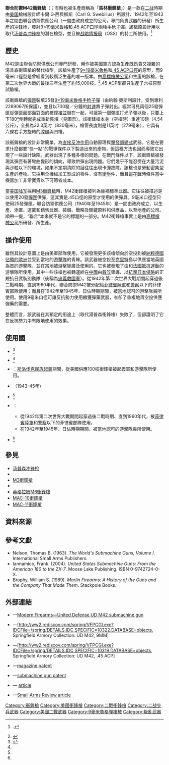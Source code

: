 {{noteTA
|G1=軍事
|G2=長度單位
|G3=Firearms
}}
{{Infobox Weapon
|name= 聯合防禦M42衝鋒槍<br />{{Lang|en|United Defense M42}}<br />馬林衝鋒槍<br />{{Lang|en|Marlin}}
|image= File:United Defence M42.jpg
|image_size= 300px
|caption= UD M42
|origin= {{flagcountry|United States}}
|type= [[冲锋枪|冲锋枪]]
<!-- Type selection -->
|is_ranged= yes
|is_bladed= 
|is_explosive= 
|is_artillery= 
|is_vehicle= 
|is_missile= 
|is_UK= 
<!-- Service history -->
|service= 1942—1945年
|used_by= 參見[[#使用國|使用國]]
|wars= [[第二次世界大战|第二次世界大战]]
<!-- Production history -->
|designer= [[高標生產公司|高標槍械公司]]
* 卡爾·G·西貝柳斯（Carl G. Swebilius）
|design_date= 
|manufacturer= 聯合防禦供應公司
* {{Link-en|馬林槍械公司|Marlin Firearms}}
|unit_cost= 
|production_date= 1942—1943年
|number= 15,000把
|variants= 
<!-- General specifications -->
|spec_label= 
|weight= 4.54[[千克|千克]]（10[[磅|磅]]）
|length= 820.42[[毫米|毫米]]（32.3[[英寸|英寸]]）
|part_length= 279.4毫米（11英吋）
|width= 
|height= 
|diameter= 
|crew= 
<!-- Ranged weapon specifications --> 
|cartridge= -{}-
* [[9×19mm魯格彈|9×19毫米魯格彈]]
* [[.45_ACP|.45 ACP]]（原型型號）
|caliber= <div class="NavFrame collapsed" style="color: black; background-color: #FFFFFF; margin: 0 auto; padding: 0 10px; text-align: left;"><div class="NavHead" style="background-color: #FFFFFF; margin: 0 auto; padding: 0 10px; font-weight:normal;"></div><div class="NavContent" style="background-color: #FFFFFF; margin: 0 auto; padding: 0 10px;">
* 9×19毫米魯格彈：9.02毫米（.355英吋）
* .45 ACP：11.43毫米（.45英吋）
</div>
</div>
|barrels= 1根，[[膛線|線膛]]，無[[槍口|槍口]]裝置
|action= <div class="NavFrame collapsed" style="color: black; background-color: #FFFFFF; margin: 0 auto; padding: 0 10px; text-align: left;"><div class="NavHead" style="background-color: #FFFFFF; margin: 0 auto; padding: 0 10px; font-weight:normal;"></div><div class="NavContent" style="background-color: #FFFFFF; margin: 0 auto; padding: 0 10px;">
* [[反沖作用_(槍械)#直接反沖|直接反沖作用]]
* [[開放式槍栓|開放式槍栓]]
</div>
</div>
|mode= {{Link-en|半自動槍械|Semi-automatic firearm|半自動}}、[[自動火器|全自動]]，可[[擊發調變槍械|擊發調變]]
|rate= 700發／分鐘
|velocity= 335.28[[米每秒|米／秒]]（1,100[[英尺每秒|英尺／秒]]）
|range= 100—200[[米_(单位)|公尺]]（109.36—218.72[[码|码]]，328.08—656.17[[英尺|英尺]]）
|max_range= 
|feed= 25發可拆卸式[[彈匣|彈匣]]（也推出了將兩個25發彈匣面對面[[焊接|焊接]][[彈匣並聯|並聯]]的版本）
|sights= [[機械瞄具|機械瞄具]]
<!-- 火炮規格 -->
|breech= 
|recoil= 
|carriage= 
|elevation= 
|traverse= 
<!-- 刃器規格 --> 
|blade_type= 
|hilt_type= 
|sheath_type= 
|head_type= 
|haft_type= 
<!-- 爆炸物內填炸藥規格 --> 
|filling= 
|filling_weight= 
|detonation= 
|yield= 
<!-- 車輛/飛彈規格 -->
|armour= 
|primary_armament= 
|secondary_arament= 
|engine= 
|engine_power= 
|transmission= 
|payload_capacity= 
|fuel_capacity= 
|pw_ratio= 
|suspension= 
|clearance= 
|vehicle_range= 
|speed= 
|guidance= 
|steering= 
<!-- Missiles only -->
|wingspan= 
|propellant= 
|ceiling= 
|altitude= 
|depth= 
|boost= 
|accuracy= 
|launch_platform= 
|transport= 
}}

'''聯合防禦M42衝鋒槍'''（{{Lang-en|United Defense M42}}；有時也被生產商稱為「'''馬林衝鋒槍'''」）是一款在[[第二次世界大战|二战]]時期由[[美国|美国]]槍械設計師卡爾·G·西貝柳斯（Carl G. Swebilius）所設計、1942年至1943年之間由聯合防禦供應公司（一間由政府成立的公司，專門負責武器的研發）所生產的[[冲锋枪|冲锋枪]]，發射[[9×19mm魯格彈|9×19毫米魯格]]和[[.45_ACP|.45 ACP]][[口徑|口徑]]兩種[[手枪|手枪]][[子彈|子彈]]。該槍原設計用以取代[[汤普森冲锋枪|汤普森冲锋枪]]的潛在槍型，並且被[[战略情报局|战略情报局]]（OSS）的特工所使用。<ref>{{Cite book
  | last = Bishop
  | first = Chris
  | author-link = 
  | last2 = 
  | first2 = 
  | author2-link = 
  | title = The Encyclopedia of Weapons of World War II
  | place = New York
  | publisher = Orbis Publishing Ltd.
  | year = 1998
  | volume = 
  | edition = 
  | url = 
  | doi = 
  | id = 
  | isbn = 0-7607-1022-8
  }}.</ref>

== 歷史 ==
M42是由聯合防禦供應公司專門研發，用作被美國軍方認為生產既昂貴又複雜的湯普森衝鋒槍的替代槍型。該槍生產了[[9×19mm魯格彈|9×19毫米魯格]]和[[.45_ACP|.45 ACP]][[口徑|口徑]]的原型，而9毫米口徑型是曾經看到較廣泛生產的唯一版本。由[[高標生產公司|高標槍械公司]]和{{Link-en|馬林槍械公司|Marlin Firearms}}生產的該槍，在第二次世界大戰的最後三年生產了約15,000枝。<ref>{{cite journal |last1=Canfield |first1=Bruce N. |last2= |first2= |year=2006 |title=M42 UD (United Defense) Submachine Gun |journal={{Link-en|美國槍手|American Rifleman}} |volume=154 |issue=September |pages=26&27 |publisher=[[National_Rifle_Association|National Rifle Association]] }}</ref>.45 ACP型卻只生產了六枝原型試驗槍。

該衝鋒槍的[[彈匣|彈匣]]裝填25發[[9×19mm魯格彈|9×19毫米魯格]][[手枪|手枪]][[子彈|子彈]]（由約翰·奧斯利設計，受到專利2289067所保護），並且以700發／分鐘的[[射速|射速]]將子彈射出。經常可見兩個25發彈匣從彈匣面部面對面的被[[焊接|焊接]][[彈匣並聯|並聯]]在一起，可讓第一個彈匣打光子彈以後，只要上下180[[度_(角)|°]]倒轉就完成重新裝填（見圖示）。該衝鋒槍本身（空槍時）重達10磅（4.54公斤），全長為32.3英吋（820毫米），槍管長度則是11英吋（279毫米），它具有六條右手方旋轉的[[膛線|膛線]]與凹槽。

該衝鋒槍的設計非常簡單，為[[反沖作用_(槍械)#直接反沖|直接反沖作用]]自動原理與[[擊發調變槍械|擊發調變式]]武器。它是在要求什麼都要“快一點”的戰爭條件以下製造出來的產物，但這種方法也因而導致它出現了一些設計缺陷。武器出現了多種多樣的問題。在戰鬥條件以下，該衝鋒槍被發現其{{Link-en|鈑金|Sheet metal|金屬板材}}彈匣有著彎曲變形的傾向，導致供彈出現問題。它們幾乎不能忍受在大量污泥與沙粒以下的環境，如果不定期清除的話往往出現卡彈故障。該槍也是勞動密集型生產的產物。它採用全機械加工製成的零件，沒有[[衝壓|衝壓]]件，而且這在戰時條件當中機器加工非常寶貴以下可節省成本。

當[[美国陆军|美国陆军]]採用[[M3衝鋒槍|M3衝鋒槍]]時，M42衝鋒槍被列為替補標準武器。它往往被描述是以使用20發[[彈匣|彈匣]]供彈，這其實是.45口徑的原型才使用的供彈具。9毫米口徑型只使用25發彈匣。聯合防禦供應公司（1940年至1945年）是一間由政府成立、以生產、添置、運載和銷售武器、裝備、戰略及關鍵原料和供應品，以至地產的公司。順帶一提，“聯合”本來就不是它的標題的一部分。M42衝鋒槍事實上是由[[高標生產公司|高標槍械公司]]所研發、{{Link-en|馬林槍械公司|Marlin Firearms}}所生產。

== 操作使用 ==
雖然其設計意圖上是由美軍部隊使用，它被發現更多該槍傾向於空投到被[[納粹德國|納粹德國]][[第二次世界大战抵抗运动|佔領的]][[歐洲|歐洲]]並受到當地的[[游击战|游擊隊]]的青睞。該武器被空投至[[克里特|克里特]]島以供應當地英國為首的游擊隊，並在當地被游擊隊廣泛使用的。它也被發現了由{{Link-en|意大利抵抗運動|Italian resistance movement|意大利}}和[[法國抵抗運動|法國抵抗運動]]的游擊隊所使用。其中一些該槍也被轉運給在[[中國|中國]]由[[戴笠|戴笠]]領導、以[[中国抗日战争|抗擊日本侵略]]的正規抗日武裝別動隊（後稱為[[忠義救國軍|忠義救國軍]]）。從1942年第二次世界大戰期間起穿過後二戰時期、直到1960年代，聯合防禦M42被分配給[[菲律賓陸軍|菲律賓陸軍]]和[[菲律賓警察|警察]]以下的菲律賓部隊使用；而且在1942年至1945年、日佔時期期間，被當地認可的游擊隊員所使用。使用9毫米口徑可讓反抗勢力使用繳獲彈藥武器，省卻了重複地再空投供應彈藥的需要。

整體而言，該武器在其預定的用途上（取代湯普森衝鋒槍）失敗了，但卻證明了它在反抗勢力中有限地使用的效果。

== 使用國 ==
* {{flagcountry|Republic of China}}<ref name="mcnab2002">{{cite book |last=McNab |first=Chris|title=20th Century Military Uniforms |year=2002 |edition=2nd |publisher=Grange Books |location=Kent |isbn=1-84013-476-3}}</ref>
* {{flagcountry|People's Republic of China}}<ref name="mcnab2002"/>
* {{flagcountry|Czechoslovakia}}：[[斯洛伐克民族起義|斯洛伐克民族起義]]期間，從美國供應100枝衝鋒槍被起義軍和游擊隊所使用。
* {{flagcountry|Italy}}（1943–45年）
* {{flagcountry|Netherlands}}<ref name="mcnab2002"/>
* {{flagcountry|Philippines}}：
** 從1942年第二次世界大戰期間起穿過後二戰時期、直到1960年代，被[[菲律賓陸軍|菲律賓陸軍]]和[[菲律賓警察|警察]]以下的菲律賓部隊使用。
** 在1942年至1945年、日佔時期期間，被當地認可的游擊隊員所使用。
* {{flagcountry|United States|1912}}<ref name="mcnab2002"/>

== 參見 ==
* [[汤普森冲锋枪|汤普森冲锋枪]]
* {{Link-en|海德M2衝鋒槍|M2 Hyde}}
* [[M3衝鋒槍|M3衝鋒槍]]
* {{Link-en|雷辛M50衝鋒槍|M50 Reising}}
* [[英格拉姆M6衝鋒槍|英格拉姆M6衝鋒槍]]
* [[MAC-10衝鋒槍|MAC-10衝鋒槍]]
* [[MAC-11衝鋒槍|MAC-11衝鋒槍]]

== 資料來源 ==
<div class="references-small">
<references />
</div>

== 參考文獻 ==
* Nelson, Thomas B. (1963). ''The World's Submachine Guns, Volume I''. International Small Arms Publishers.
* Iannamico, Frank. (2004). ''United States Submachine Guns: From the American 180 to the ZX-7''. Moose Lake Publishing. ISBN 0-9742724-0-X.
* Brophy, William S. (1989). ''Marlin Firearms: A History of the Guns and the Company That Made Them''. Stackpole Books.

== 外部連結 ==
* {{en icon}}—[http://world.guns.ru/smg/usa/ud-m42-e.html Modern Firearms—United Defense UD M42 submachine gun] {{Wayback|url=http://world.guns.ru/smg/usa/ud-m42-e.html |date=20160709083140 }}
* {{en icon}}—[http://ww2.rediscov.com/spring/VFPCGI.exe?IDCFile=/spring/DETAILS.IDC,SPECIFIC=10322,DATABASE=objects, Springfield Armory Collection: UD M42, 9MM] {{Wayback|url=http://ww2.rediscov.com/spring/VFPCGI.exe?IDCFile=%2Fspring%2FDETAILS.IDC%2CSPECIFIC%3D10322%2CDATABASE%3Dobjects%2C |date=20130617174616 }}
* {{en icon}}—[http://ww2.rediscov.com/spring/VFPCGI.exe?IDCFile=/spring/DETAILS.IDC,SPECIFIC=10319,DATABASE=objects, Springfield Armory Collection: UD M42, .45 ACP] {{Wayback|url=http://ww2.rediscov.com/spring/VFPCGI.exe?IDCFile=%2Fspring%2FDETAILS.IDC%2CSPECIFIC%3D10319%2CDATABASE%3Dobjects%2C |date=20160304103250 }}
* {{en icon}}—[http://www.google.com/patents/US2289067 magazine patent] {{Wayback|url=http://www.google.com/patents/US2289067 |date=20160413071220 }}
* {{en icon}}—[http://www.google.com/patents/US2342824 submachine gun patent] {{Wayback|url=http://www.google.com/patents/US2342824 |date=20160415214639 }}
* {{en icon}}—{{Link-en|美國槍手|American Rifleman|American Rifleman}} [https://web.archive.org/web/20160303215917/http://www.americanrifleman.org/blogs/qa-M42-united-defense-submachine-gun article]
* {{en icon}}—[http://www.smallarmsoftheworld.com/display.article.cfm?idarticles=2162 Small Arms Review article] {{Wayback|url=http://www.smallarmsoftheworld.com/display.article.cfm?idarticles=2162 |date=20160303221815 }}

{{WWIIUSInfWeapons}}

[[Category:衝鋒槍|Category:衝鋒槍]]
[[Category:美國衝鋒槍|Category:美國衝鋒槍]]
[[Category:二戰衝鋒槍|Category:二戰衝鋒槍]]
[[Category:二战步兵武器|Category:二战步兵武器]]
[[Category:美國二戰武器|Category:美國二戰武器]]
[[Category:9毫米魯格彈槍械|Category:9毫米魯格彈槍械]]
[[Category:叛亂武器|Category:叛亂武器]]
